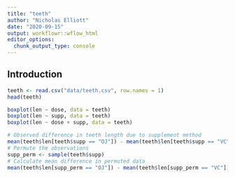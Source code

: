 ```yaml
---
title: "teeth"
author: "Nicholas Elliott"
date: "2020-09-15"
output: workflowr::wflow_html
editor_options:
  chunk_output_type: console
---
```


## Introduction

```r

teeth <- read.csv("data/teeth.csv", row.names = 1)
head(teeth)

```

```r

boxplot(len ~ dose, data = teeth)
boxplot(len ~ supp, data = teeth)
boxplot(len ~ dose + supp, data = teeth)

```

```r

# Observed difference in teeth length due to supplement method
mean(teeth$len[teeth$supp == "OJ"]) - mean(teeth$len[teeth$supp == "VC"])
# Permute the observations
supp_perm <- sample(teeth$supp)
# Calculate mean difference in permuted data
mean(teeth$len[supp_perm == "OJ"]) - mean(teeth$len[supp_perm == "VC"])

```



